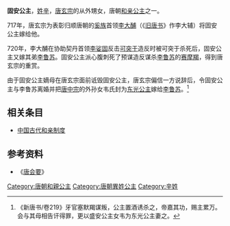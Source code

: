{{東亞女性歷史人物
| 名稱=固安公主
| 身份=[[唐朝|唐朝]]公主
| 畫像=
| 說明=
| 姓=辛
| 名=
| 封爵=[[公主|公主]]
| 位號=
| 封號=固安公主
| 出生年=
| 逝世年=
| 諡號=
| 墳墓=
| 父親=
| 同胞兄弟=
| 母親=
|}}
'''固安公主'''，[[辛姓|姓辛]]，[[唐玄宗|唐玄宗]]的从外甥女，唐朝[[和亲公主|和亲公主]]之一。

717年，唐玄宗为表彰归顺唐朝的[[奚族|奚族]]首领[[李大酺|李大酺]]（《[[旧唐书|旧唐书]]》作李大辅）将固安公主嫁给他。

720年，李大酺在协助契丹首领[[李娑固|李娑固]]反击[[可突于|可突于]]造反时被可突于杀死后，固安公主又嫁其弟[[李鲁苏|李鲁苏]]。固安公主派心腹刺死了预谋造反谋杀[[李鲁苏|李鲁苏]]的[[赛摩羯|赛摩羯]]，得到唐玄宗的重赏。

由于固安公主嫡母在唐玄宗面前诋毁固安公主，唐玄宗偏信一方说辞后，令固安公主与李鲁苏离婚并把[[唐中宗|唐中宗]]的外孙女韦氏封为[[东光公主|东光公主]]嫁给[[李鲁苏|李鲁苏]]。<ref>《新唐书/卷219》牙官塞默羯谋叛，公主置酒诱杀之，帝嘉其功，赐主累万。会与其母相告讦得罪，更以盛安公主女韦为东光公主妻之。</ref>

== 相关条目 ==
* [[中国古代和亲制度|中国古代和亲制度]]

== 参考资料 ==
*《[[唐会要|唐会要]]》
{{reflist}}

[[Category:唐朝和親公主|Category:唐朝和親公主]]
[[Category:唐朝異姓公主|Category:唐朝異姓公主]]
[[Category:辛姓|Category:辛姓]]